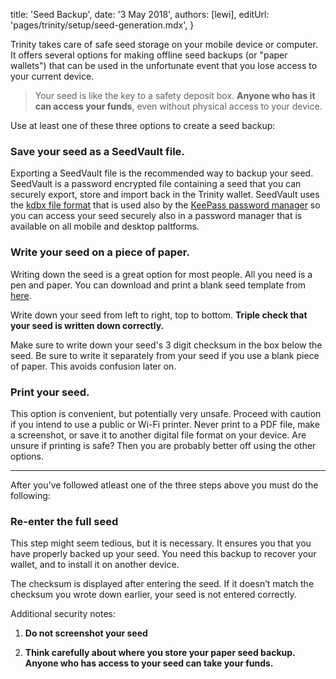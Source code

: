 
title: 'Seed Backup',
date: '3 May 2018',
authors: [lewi],
editUrl: 'pages/trinity/setup/seed-generation.mdx',
}


Trinity takes care of safe seed storage on your mobile
device or computer. It offers several options for making offline
seed backups (or "paper wallets") that can be used in the
unfortunate event that you lose access to your current device.

> Your seed is like the key to a safety deposit box. **Anyone who has it can access your funds**, even without
> physical access to your device.

Use at least one of these three options to create a seed backup:

### Save your seed as a SeedVault file.

Exporting a SeedVault file is the recommended way to backup your seed. SeedVault is
a password encrypted file containing a seed that you can securely export, store 
and import back in the Trinity wallet. SeedVault uses the [kdbx file format](https://keepass.info/help/kb/kdbx_4.html)
that is used also by the [KeePass password manager](https://keepass.info/) so you can access your
seed securely also in a password manager that is available on all mobile and desktop paltforms.


### Write your seed on a piece of paper.

Writing down the seed is a great option for most people. All you
need is a pen and paper. You can download and print a blank
seed template from [here](https://trinity.iota.org/assets/iota-paper-wallet.pdf).

Write down your seed from left to right, top to bottom. **Triple
check that your seed is written down correctly.**

Make sure to write down your seed's 3 digit checksum in the box below the seed.
Be sure to write it separately from your seed if you use a blank piece
of paper. This avoids confusion later on.

### Print your seed.

This option is convenient, but potentially very unsafe. Proceed
with caution if you intend to use a public or Wi-Fi printer. Never
print to a PDF file, make a screenshot, or save it to another digital
file format on your device. Are unsure if printing is safe? Then you
are probably better off using the other options.

---

After you've followed atleast one of the three steps above you must
do the following:

### Re-enter the full seed

This step might seem tedious, but it is necessary. It ensures you
that you have properly backed up your seed. You need this backup to
recover your wallet, and to install it on another device.

The checksum is displayed after entering the seed. If it doesn’t match
the checksum you wrote down earlier, your seed is not entered correctly.

Additional security notes:

1.  **Do not screenshot your seed**

2.  **Think carefully about where you store your paper
    seed backup. Anyone who has access to your seed can take your funds.**
